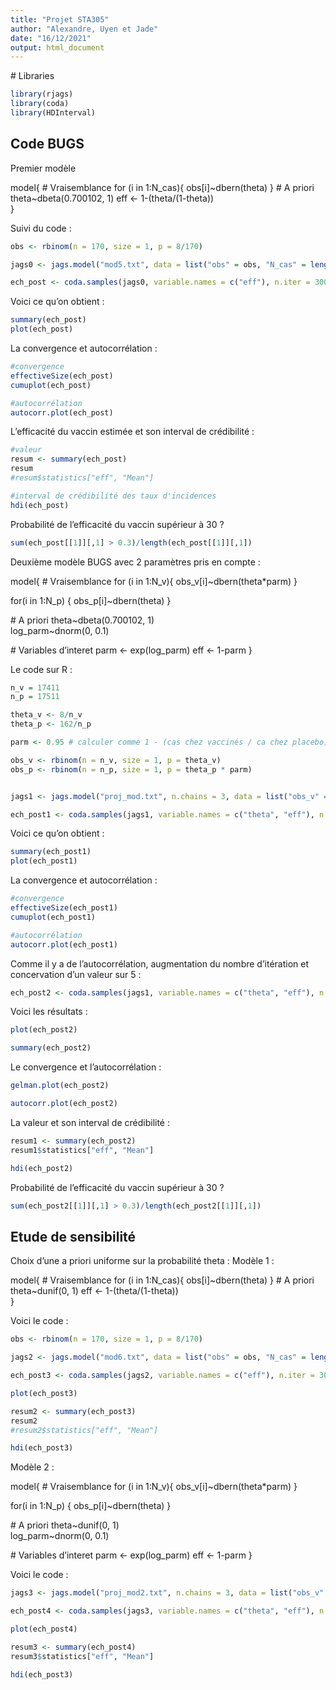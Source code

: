```yaml
---
title: "Projet STA305"
author: "Alexandre, Uyen et Jade"
date: "16/12/2021"
output: html_document
---
```

  
  # Libraries
```r
library(rjags)
library(coda)
library(HDInterval)
```

## Code BUGS

Premier modèle

model{
  # Vraisemblance
  for (i in 1:N_cas){ 
    obs[i]~dbern(theta)
  }
  # A priori
  theta~dbeta(0.700102, 1)
  eff <- 1-(theta/(1-theta))  
}

Suivi du code : 
  
```r
obs <- rbinom(n = 170, size = 1, p = 8/170)

jags0 <- jags.model("mod5.txt", data = list("obs" = obs, "N_cas" = length(obs)))

ech_post <- coda.samples(jags0, variable.names = c("eff"), n.iter = 3000)
```


Voici ce qu'on obtient :

```r
summary(ech_post)
plot(ech_post)
```


La convergence et autocorrélation :

```r
#convergence
effectiveSize(ech_post)
cumuplot(ech_post)

#autocorrélation
autocorr.plot(ech_post)
```


L'efficacité du vaccin estimée et son interval de crédibilité :
  
```r
#valeur
resum <- summary(ech_post)
resum
#resum$statistics["eff", "Mean"]

#interval de crédibilité des taux d'incidences
hdi(ech_post)
```


Probabilité de l'efficacité du vaccin supérieur à 30 ?

```r
sum(ech_post[[1]][,1] > 0.3)/length(ech_post[[1]][,1])
```


Deuxième modèle BUGS avec 2 paramètres pris en compte :

model{
  # Vraisemblance
  for (i in 1:N_v){
  obs_v[i]~dbern(theta*parm)
  }

  for(i in 1:N_p) {
  obs_p[i]~dbern(theta)
  }

  # A priori
  theta~dbeta(0.700102, 1)   
  log_parm~dnorm(0, 0.1)
  
  # Variables d'interet
parm <- exp(log_parm)
eff <- 1-parm
}


Le code sur R :
  
```r
n_v = 17411
n_p = 17511

theta_v <- 8/n_v
theta_p <- 162/n_p

parm <- 0.95 # calculer comme 1 - (cas chez vaccinés / ca chez placebo)

obs_v <- rbinom(n = n_v, size = 1, p = theta_v)
obs_p <- rbinom(n = n_p, size = 1, p = theta_p * parm)


jags1 <- jags.model("proj_mod.txt", n.chains = 3, data = list("obs_v" = obs_v, "obs_p" = obs_p, "N_v" = length(obs_v), "N_p" = length(obs_p)))

ech_post1 <- coda.samples(jags1, variable.names = c("theta", "eff"), n.iter = 3000)
```


Voici ce qu'on obtient :

```r
summary(ech_post1)
plot(ech_post1)
```


La convergence et autocorrélation :

```r
#convergence
effectiveSize(ech_post1)
cumuplot(ech_post1)

#autocorrélation
autocorr.plot(ech_post1)
```


Comme il y a de l'autocorrélation, augmentation du nombre d'itération et concervation d'un valeur sur 5 :

```r
ech_post2 <- coda.samples(jags1, variable.names = c("theta", "eff"), n.iter = 10000, thin = 5)
```

Voici les résultats : 
```r
plot(ech_post2)

summary(ech_post2)
```


Le convergence et l'autocorrélation :

```r
gelman.plot(ech_post2)

autocorr.plot(ech_post2)
```


La valeur et son interval de crédibilité :

```r
resum1 <- summary(ech_post2)
resum1$statistics["eff", "Mean"]

hdi(ech_post2)
```

Probabilité de l'efficacité du vaccin supérieur à 30 ?
  
```r
sum(ech_post2[[1]][,1] > 0.3)/length(ech_post2[[1]][,1])
```

## Etude de sensibilité 

Choix d'une a priori uniforme sur la probabilité theta :
Modèle 1 :


model{
  # Vraisemblance
  for (i in 1:N_cas){ 
    obs[i]~dbern(theta)
  }
  # A priori
  theta~dunif(0, 1)
  eff <- 1-(theta/(1-theta))  
}

Voici le code :

```r
obs <- rbinom(n = 170, size = 1, p = 8/170)

jags2 <- jags.model("mod6.txt", data = list("obs" = obs, "N_cas" = length(obs)))

ech_post3 <- coda.samples(jags2, variable.names = c("eff"), n.iter = 3000)

plot(ech_post3)

resum2 <- summary(ech_post3)
resum2
#resum2$statistics["eff", "Mean"]

hdi(ech_post3)
```


Modèle 2 :

model{
  # Vraisemblance
  for (i in 1:N_v){
  obs_v[i]~dbern(theta*parm)
  }

  for(i in 1:N_p) {
  obs_p[i]~dbern(theta)
  }

  # A priori
  theta~dunif(0, 1)   
  log_parm~dnorm(0, 0.1)
  
  # Variables d'interet
parm <- exp(log_parm)
eff <- 1-parm
}

Voici le code :
  
```r
jags3 <- jags.model("proj_mod2.txt", n.chains = 3, data = list("obs_v" = obs_v, "obs_p" = obs_p, "N_v" = length(obs_v), "N_p" = length(obs_p)))

ech_post4 <- coda.samples(jags3, variable.names = c("theta", "eff"), n.iter = 3000)

plot(ech_post4)

resum3 <- summary(ech_post4)
resum3$statistics["eff", "Mean"]

hdi(ech_post3)
```

